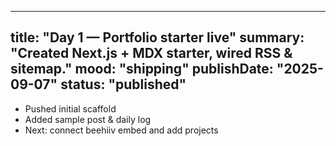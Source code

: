 
---
title: "Day 1 — Portfolio starter live"
summary: "Created Next.js + MDX starter, wired RSS & sitemap."
mood: "shipping"
publishDate: "2025-09-07"
status: "published"
---

- Pushed initial scaffold
- Added sample post & daily log
- Next: connect beehiiv embed and add projects
